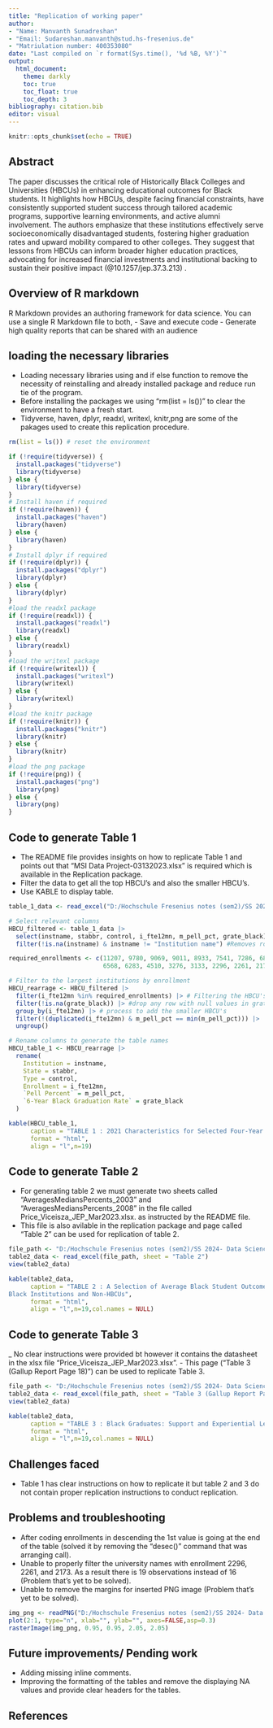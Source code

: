 ---
title: "Replication of working paper"
author:
- "Name: Manvanth Sunadreshan"
- "Email: Sudareshan.manvanth@stud.hs-fresenius.de"
- "Matriulation number: 400353080"
date: "Last compiled on `r format(Sys.time(), '%d %B, %Y')`"
output:
  html_document:
    theme: darkly
    toc: true
    toc_float: true
    toc_depth: 3
bibliography: citation.bib
editor: visual
---

```{r setup, include=FALSE}
knitr::opts_chunk$set(echo = TRUE)
```

## Abstract {.unnumbered}

The paper discusses the critical role of Historically Black Colleges and Universities (HBCUs) in enhancing educational outcomes for Black students. It highlights how HBCUs, despite facing financial constraints, have consistently supported student success through tailored academic programs, supportive learning environments, and active alumni involvement. The authors emphasize that these institutions effectively serve socioeconomically disadvantaged students, fostering higher graduation rates and upward mobility compared to other colleges. They suggest that lessons from HBCUs can inform broader higher education practices, advocating for increased financial investments and institutional backing to sustain their positive impact (@10.1257/jep.37.3.213) .

## Overview of R markdown{.unnumbered}

R Markdown provides an authoring framework for data science. You can use a single R Markdown file to both,
- Save and execute code
- Generate high quality reports that can be shared with an audience

## loading the necessary libraries {.unnumbered}

- Loading necessary libraries using and if else function to remove the necessity of reinstalling and already installed package and reduce run tie of the program.
- Before installing the packages we using "rm(list = ls())" to clear the environment to have a fresh start.
- Tidyverse, haven, dplyr, readxl, writexl, knitr,png are some of the pakages used to create this replication procedure. 

```{r, message=FALSE, warning=FALSE}

rm(list = ls()) # reset the environment

if (!require(tidyverse)) {
  install.packages("tidyverse")
  library(tidyverse)
} else {
  library(tidyverse)
}
# Install haven if required
if (!require(haven)) {
  install.packages("haven")
  library(haven)
} else {
  library(haven)
}
# Install dplyr if required
if (!require(dplyr)) {
  install.packages("dplyr")
  library(dplyr)
} else {
  library(dplyr)
}
#load the readxl package
if (!require(readxl)) {
  install.packages("readxl")
  library(readxl)
} else {
  library(readxl)
}
#load the writexl package
if (!require(writexl)) {
  install.packages("writexl")
  library(writexl)
} else {
  library(writexl)
}
#load the knitr package
if (!require(knitr)) {
  install.packages("knitr")
  library(knitr)
} else {
  library(knitr)
}
#load the png package
if (!require(png)) {
  install.packages("png")
  library(png)
} else {
  library(png)
}

```

## Code to generate Table 1 {.unnumbered}

- The README file provides insights on how to replicate Table 1 and points out that “MSI Data Project-03132023.xlsx” is required which is available in the Replication package.
- Filter the data to get all the top HBCU's and also the smaller HBCU's.
- Use KABLE to display table.

```{r}

table_1_data <- read_excel("D:/Hochschule Fresenius notes (sem2)/SS 2024- Data Science in business/Final_Project_2/P2_WD/Price_Viceisza_JEP_Mar2023.xlsx") #file path

# Select relevant columns
HBCU_filtered <- table_1_data |> 
  select(instname, stabbr, control, i_fte12mn, m_pell_pct, grate_black) |> 
  filter(!is.na(instname) & instname != "Institution name") #Removes rows with missing institution names or header rows.

required_enrollments <- c(11207, 9780, 9069, 9011, 8933, 7541, 7286, 6875, 
                          6568, 6283, 4510, 3276, 3133, 2296, 2261, 2173)

# Filter to the largest institutions by enrollment
HBCU_rearrage <- HBCU_filtered |> 
  filter(i_fte12mn %in% required_enrollments) |> # Filtering the HBCU's
  filter(!is.na(grate_black)) |> #drop any row with null values in grate_black colomn
  group_by(i_fte12mn) |> # process to add the smaller HBCU's
  filter(!(duplicated(i_fte12mn) & m_pell_pct == min(m_pell_pct))) |> 
  ungroup()

# Rename columns to generate the table names
HBCU_table_1 <- HBCU_rearrage |> 
  rename(
    Institution = instname,
    State = stabbr,
    Type = control,
    Enrollment = i_fte12mn,
    `Pell Percent` = m_pell_pct,
    `6-Year Black Graduation Rate` = grate_black
  )

kable(HBCU_table_1, 
      caption = "TABLE 1 : 2021 Characteristics for Selected Four-Year Historically Black Colleges and Universities", 
      format = "html", 
      align = "l",n=19)
```
## Code to generate Table 2 {.unnumbered}

- For generating table 2 we must generate two sheets called “AveragesMediansPercents_2003” and 
“AveragesMediansPercents_2008” in the file called 
Price_Viceisza_JEP_Mar2023.xlsx. as instructed by the README file.
- This file is also avilable in the replication package and page called "Table 2" can be used for replication of table 2.

```{r, message=FALSE, warning=FALSE}
file_path <- "D:/Hochschule Fresenius notes (sem2)/SS 2024- Data Science in business/Final_Project_2/P2_WD/Price_Viceisza_JEP_Mar2023.xlsx"
table2_data <- read_excel(file_path, sheet = "Table 2")
view(table2_data)

kable(table2_data, 
      caption = "TABLE 2 : A Selection of Average Black Student Outcomes across Historically 
Black Institutions and Non-HBCUs", 
      format = "html", 
      align = "l",n=19,col.names = NULL)


```
## Code to generate Table 3 {.unnumbered}

_ No clear instructions were provided bt however it contains the datasheet in the xlsx file "Price_Viceisza_JEP_Mar2023.xlsx ".
- This page ("Table 3 (Gallup Report Page 18)") can be used to replicate Table 3. 

```{r, message=FALSE, warning=FALSE}

file_path <- "D:/Hochschule Fresenius notes (sem2)/SS 2024- Data Science in business/Final_Project_2/P2_WD/Price_Viceisza_JEP_Mar2023.xlsx"
table2_data <- read_excel(file_path, sheet = "Table 3 (Gallup Report Page 18)")
view(table2_data)

kable(table2_data, 
      caption = "TABLE 3 : Black Graduates: Support and Experiential Learning Opportunities", 
      format = "html", 
      align = "l",n=19,col.names = NULL)

```

## Challenges faced {.unnumbered}

- Table 1 has clear instructions on how to replicate it but table 2 and 3 do not contain proper replication instructions to conduct replication.

## Problems and troubleshooting {.unnumbered}

- After coding enrollments in descending the 1st value is going at the end of the table (solved it by removing the "desec()" command that was arranging call).
- Unable to properly filter the university names with enrollment 2296, 2261, and 2173. As a result there is 19 observations instead of 16 (Problem that's yet to be solved).
- Unable to remove the margins for inserted PNG image (Problem that's yet to be solved).
```{r, echo=FALSE, message=FALSE, warning=FALSE}

img_png <- readPNG("D:/Hochschule Fresenius notes (sem2)/SS 2024- Data Science in business/Final_project_2/Table1_Final_Filtration_failure.png")
plot(2:1, type="n", xlab="", ylab="", axes=FALSE,asp=0.3) 
rasterImage(img_png, 0.95, 0.95, 2.05, 2.05)
```

## Future improvements/ Pending work {.unnumbered}

- Adding missing inline comments.
- Improving the formatting of the tables and remove the displaying NA values and provide clear headers for the tables.

## References {.unnumbered}
